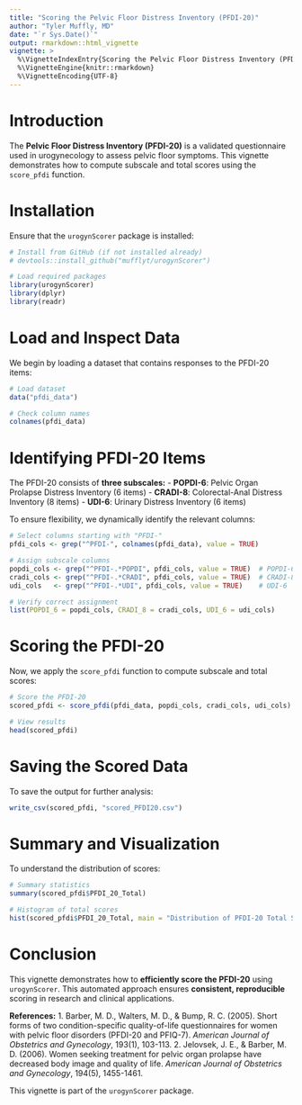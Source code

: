 ```yaml
---
title: "Scoring the Pelvic Floor Distress Inventory (PFDI-20)"
author: "Tyler Muffly, MD"
date: "`r Sys.Date()`"
output: rmarkdown::html_vignette
vignette: >
  %\VignetteIndexEntry{Scoring the Pelvic Floor Distress Inventory (PFDI-20)}
  %\VignetteEngine{knitr::rmarkdown}
  %\VignetteEncoding{UTF-8}
---
```


# Introduction

The **Pelvic Floor Distress Inventory (PFDI-20)** is a validated questionnaire used in urogynecology to assess pelvic floor symptoms. This vignette demonstrates how to compute subscale and total scores using the `score_pfdi` function.

# Installation

Ensure that the `urogynScorer` package is installed:

```r
# Install from GitHub (if not installed already)
# devtools::install_github("mufflyt/urogynScorer")

# Load required packages
library(urogynScorer)
library(dplyr)
library(readr)
```

# Load and Inspect Data

We begin by loading a dataset that contains responses to the PFDI-20 items:

```r
# Load dataset
data("pfdi_data")

# Check column names
colnames(pfdi_data)
```

# Identifying PFDI-20 Items

The PFDI-20 consists of **three subscales:**
- **POPDI-6**: Pelvic Organ Prolapse Distress Inventory (6 items)
- **CRADI-8**: Colorectal-Anal Distress Inventory (8 items)
- **UDI-6**: Urinary Distress Inventory (6 items)

To ensure flexibility, we dynamically identify the relevant columns:

```r
# Select columns starting with "PFDI-"
pfdi_cols <- grep("^PFDI-", colnames(pfdi_data), value = TRUE)

# Assign subscale columns
popdi_cols <- grep("^PFDI-.*POPDI", pfdi_cols, value = TRUE)  # POPDI-6
cradi_cols <- grep("^PFDI-.*CRADI", pfdi_cols, value = TRUE)  # CRADI-8
udi_cols   <- grep("^PFDI-.*UDI", pfdi_cols, value = TRUE)    # UDI-6

# Verify correct assignment
list(POPDI_6 = popdi_cols, CRADI_8 = cradi_cols, UDI_6 = udi_cols)
```

# Scoring the PFDI-20

Now, we apply the `score_pfdi` function to compute subscale and total scores:

```r
# Score the PFDI-20
scored_pfdi <- score_pfdi(pfdi_data, popdi_cols, cradi_cols, udi_cols)

# View results
head(scored_pfdi)
```

# Saving the Scored Data

To save the output for further analysis:

```r
write_csv(scored_pfdi, "scored_PFDI20.csv")
```

# Summary and Visualization

To understand the distribution of scores:

```r
# Summary statistics
summary(scored_pfdi$PFDI_20_Total)

# Histogram of total scores
hist(scored_pfdi$PFDI_20_Total, main = "Distribution of PFDI-20 Total Scores", xlab = "PFDI-20 Total Score", col = "skyblue", border = "white")
```

# Conclusion

This vignette demonstrates how to **efficiently score the PFDI-20** using `urogynScorer`. This automated approach ensures **consistent, reproducible** scoring in research and clinical applications.

**References:**
1. Barber, M. D., Walters, M. D., & Bump, R. C. (2005). Short forms of two condition-specific quality-of-life questionnaires for women with pelvic floor disorders (PFDI-20 and PFIQ-7). *American Journal of Obstetrics and Gynecology*, 193(1), 103-113.
2. Jelovsek, J. E., & Barber, M. D. (2006). Women seeking treatment for pelvic organ prolapse have decreased body image and quality of life. *American Journal of Obstetrics and Gynecology*, 194(5), 1455-1461.

This vignette is part of the `urogynScorer` package.

